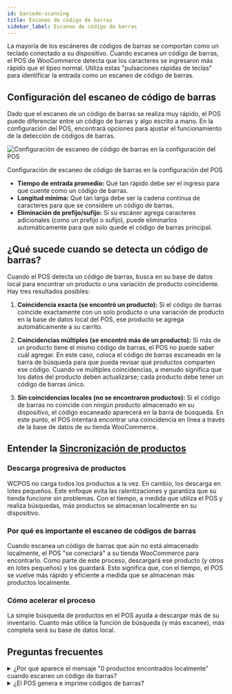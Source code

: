 ```yaml
---
id: barcode-scanning
title: Escaneo de código de barras
sidebar_label: Escaneo de código de barras
---
```



La mayoría de los escáneres de códigos de barras se comportan como un teclado conectado a su dispositivo.
Cuando escanea un código de barras, el POS de WooCommerce detecta que los caracteres se ingresaron más rápido que el tipeo normal.
Utiliza estas "pulsaciones rápidas de teclas" para identificar la entrada como un escaneo de código de barras.

## Configuración del escaneo de código de barras

Dado que el escaneo de un código de barras se realiza muy rápido, el POS puede diferenciar entre un código de barras y algo escrito a mano.
En la configuración del POS, encontrará opciones para ajustar el funcionamiento de la detección de códigos de barras.

<div class="image-container">
  <Image
    alt="Configuración de escaneo de código de barras en la configuración del POS"
    img="/img/barcode-scanning-settings.png"
    style={{ maxHeight: 500 }}
  />
  <p class="image-caption">
    Configuración de escaneo de código de barras en la configuración del POS
  </p>
</div>

- **Tiempo de entrada promedio:** Qué tan rápido debe ser el ingreso para que cuente como un código de barras.
- **Longitud mínima:** Qué tan larga debe ser la cadena continua de caracteres para que se considere un código de barras.
- **Eliminación de prefijo/sufijo:** Si su escáner agrega caracteres adicionales (como un prefijo o sufijo), puede eliminarlos automáticamente para que solo quede el código de barras principal.

## ¿Qué sucede cuando se detecta un código de barras?

Cuando el POS detecta un código de barras, busca en su base de datos local para encontrar un producto o una variación de producto coincidente. Hay tres resultados posibles:

1. **Coincidencia exacta (se encontró un producto):**
   Si el código de barras coincide exactamente con un solo producto o una variación de producto en la base de datos local del POS, ese producto se agrega automáticamente a su carrito.

2. **Coincidencias múltiples (se encontró más de un producto):**
   Si más de un producto tiene el mismo código de barras, el POS no puede saber cuál agregar.
   En este caso, coloca el código de barras escaneado en la barra de búsqueda para que pueda revisar qué productos comparten ese código.
   Cuando ve múltiples coincidencias, a menudo significa que los datos del producto deben actualizarse; cada producto debe tener un código de barras único.

3. **Sin coincidencias locales (no se encontraron productos):**
   Si el código de barras no coincide con ningún producto almacenado en su dispositivo, el código escaneado aparecerá en la barra de búsqueda.
   En este punto, el POS intentará encontrar una coincidencia en línea a través de la base de datos de su tienda WooCommerce.

## Entender la [Sincronización de productos](./sync.mdx)

### Descarga progresiva de productos

WCPOS no carga todos los productos a la vez.
En cambio, los descarga en lotes pequeños.
Este enfoque evita las ralentizaciones y garantiza que su tienda funcione sin problemas.
Con el tiempo, a medida que utiliza el POS y realiza búsquedas, más productos se almacenan localmente en su dispositivo.

### Por qué es importante el escaneo de códigos de barras

Cuando escanea un código de barras que aún no está almacenado localmente, el POS "se conectará" a su tienda WooCommerce para encontrarlo.
Como parte de este proceso, descargará ese producto (y otros en lotes pequeños) y los guardará.
Esto significa que, con el tiempo, el POS se vuelve más rápido y eficiente a medida que se almacenan más productos localmente.

### Cómo acelerar el proceso

La simple búsqueda de productos en el POS ayuda a descargar más de su inventario.
Cuanto más utilice la función de búsqueda (y más escanee), más completa será su base de datos local.

## Preguntas frecuentes

<details>

<summary>
  ¿Por qué aparece el mensaje "0 productos encontrados localmente" cuando
  escaneo un código de barras?
</summary>

No todos los productos están disponibles localmente desde el principio.
El POS descarga gradualmente los productos de su tienda en línea y los almacena en su dispositivo.
Si el producto que acaba de escanear aún no está almacenado, la búsqueda activa el POS para que lo busque en línea y luego lo descargue para que esté disponible en el futuro.

</details>

<details>

<summary>¿El POS genera e imprime códigos de barras?</summary>

No, no en este momento. Nuestro POS está diseñado para escanear y leer códigos de barras existentes, pero no incluye la funcionalidad para crearlos o imprimirlos.
Si necesita generar códigos de barras para sus productos, puede utilizar complementos de WooCommerce de terceros que se especializan en la creación e impresión de códigos de barras. Algunos ejemplos incluyen:

- [EAN para WooCommerce](https://wordpress.org/plugins/ean-for-woocommerce/)
- [Generador de códigos de barras A4](https://wordpress.org/plugins/a4-barcode-generator/)

Una vez que haya generado códigos de barras para sus productos, puede escanearlos fácilmente en la caja registradora para acelerar el proceso de pago en el POS.

</details>
